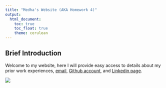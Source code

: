 ```yaml
---
title: "Medha's Website (AKA Homework 4)"
output: 
  html_document:
    toc: true
    toc_float: true
    theme: cerulean
---
```


## Brief Introduction
Welcome to my website, here I will provide easy access to details about my prior work experiences, [email](gmail.com), [Github account](https://github.com/medhatulsyani/medhatulsyani.github.io), and [Linkedin page](https://www.linkedin.com/in/medhatulsyani/). 



![](https://media.giphy.com/media/drXGoW1iudhKw/giphy.gif)
